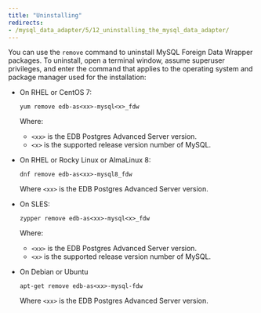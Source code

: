 ```yaml
---
title: "Uninstalling"
redirects:
- /mysql_data_adapter/5/12_uninstalling_the_mysql_data_adapter/
---
```


<div id="uninstalling_the_mysql_data_adapter" class="registered_link"></div>

You can use the `remove` command to uninstall MySQL Foreign Data Wrapper packages. To uninstall, open a terminal window, assume superuser privileges, and enter the command that applies to the operating system and package manager used for the installation:

-   On RHEL or CentOS 7:

    `yum remove edb-as<xx>-mysql<x>_fdw`

    Where:
    - `<xx>` is the EDB Postgres Advanced Server version.
    - `<x>` is the supported release version number of MySQL. 
-   On RHEL or Rocky Linux or AlmaLinux 8:

    `dnf remove edb-as<xx>-mysql8_fdw`
   
    Where `<xx>` is the EDB Postgres Advanced Server version.
-   On SLES:

    `zypper remove edb-as<xx>-mysql<x>_fdw`  

    Where:
    - `<xx>` is the EDB Postgres Advanced Server version.
    - `<x>` is the supported release version number of MySQL. 
- On Debian or Ubuntu 

    `apt-get remove edb-as<xx>-mysql-fdw`

     Where `<xx>` is the EDB Postgres Advanced Server version.

